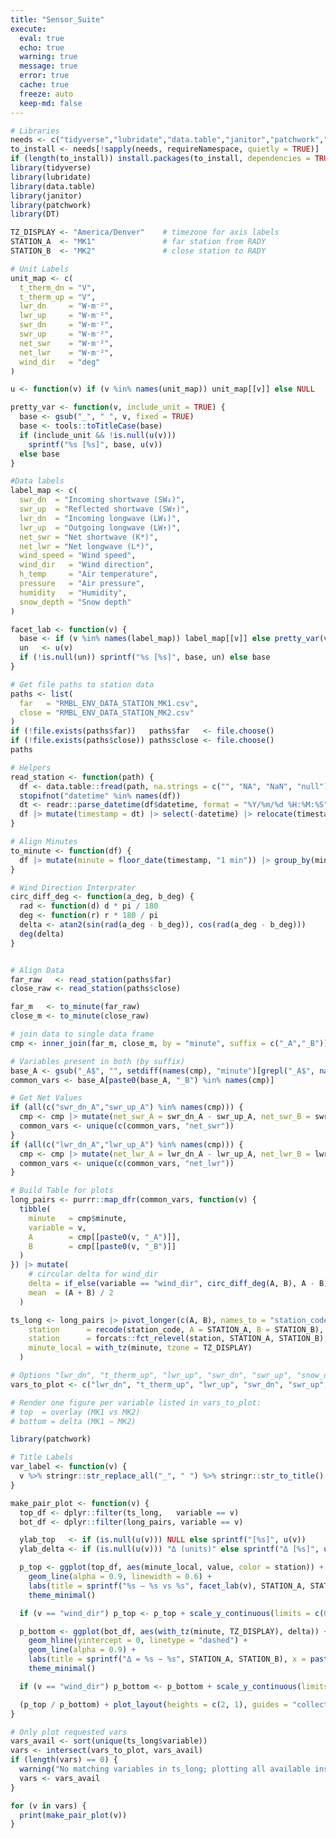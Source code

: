 ```yaml
---
title: "Sensor_Suite"
execute:
  eval: true
  echo: true
  warning: true
  message: true
  error: true
  cache: true
  freeze: auto
  keep-md: false
---
```



```r
# Libraries 
needs <- c("tidyverse","lubridate","data.table","janitor","patchwork","DT")
to_install <- needs[!sapply(needs, requireNamespace, quietly = TRUE)]
if (length(to_install)) install.packages(to_install, dependencies = TRUE)
library(tidyverse)
library(lubridate)
library(data.table)
library(janitor)
library(patchwork)
library(DT)

TZ_DISPLAY <- "America/Denver"    # timezone for axis labels
STATION_A  <- "MK1"               # far station from RADY
STATION_B  <- "MK2"               # close station to RADY

# Unit Labels
unit_map <- c(
  t_therm_dn = "V",
  t_therm_up = "V",
  lwr_dn     = "W·m⁻²",
  lwr_up     = "W·m⁻²",
  swr_dn     = "W·m⁻²",
  swr_up     = "W·m⁻²",
  net_swr    = "W·m⁻²",
  net_lwr    = "W·m⁻²",
  wind_dir   = "deg"
)

u <- function(v) if (v %in% names(unit_map)) unit_map[[v]] else NULL

pretty_var <- function(v, include_unit = TRUE) {
  base <- gsub("_", " ", v, fixed = TRUE)
  base <- tools::toTitleCase(base)
  if (include_unit && !is.null(u(v))) 
    sprintf("%s [%s]", base, u(v)) 
  else base
}

#Data labels
label_map <- c(
  swr_dn  = "Incoming shortwave (SW↓)",
  swr_up  = "Reflected shortwave (SW↑)",
  lwr_dn  = "Incoming longwave (LW↓)",
  lwr_up  = "Outgoing longwave (LW↑)",
  net_swr = "Net shortwave (K*)",
  net_lwr = "Net longwave (L*)",
  wind_speed = "Wind speed",
  wind_dir   = "Wind direction",
  h_temp     = "Air temperature",
  pressure   = "Air pressure",
  humidity   = "Humidity",
  snow_depth = "Snow depth"
)

facet_lab <- function(v) {
  base <- if (v %in% names(label_map)) label_map[[v]] else pretty_var(v, include_unit = FALSE)
  un   <- u(v)
  if (!is.null(un)) sprintf("%s [%s]", base, un) else base
}

# Get file paths to station data
paths <- list(
  far   = "RMBL_ENV_DATA_STATION_MK1.csv",
  close = "RMBL_ENV_DATA_STATION_MK2.csv"
)
if (!file.exists(paths$far))   paths$far   <- file.choose()
if (!file.exists(paths$close)) paths$close <- file.choose()
paths

# Helpers
read_station <- function(path) {
  df <- data.table::fread(path, na.strings = c("", "NA", "NaN", "null")) |> as_tibble() |> janitor::clean_names()
  stopifnot("datetime" %in% names(df))
  dt <- readr::parse_datetime(df$datetime, format = "%Y/%m/%d %H:%M:%S", locale = readr::locale(tz = TZ_DISPLAY))
  df |> mutate(timestamp = dt) |> select(-datetime) |> relocate(timestamp)
}

# Align Minutes
to_minute <- function(df) {
  df |> mutate(minute = floor_date(timestamp, "1 min")) |> group_by(minute) |> summarise(across(where(is.numeric), ~mean(.x, na.rm = TRUE)), .groups = "drop")
}

# Wind Direction Interprater 
circ_diff_deg <- function(a_deg, b_deg) {
  rad <- function(d) d * pi / 180
  deg <- function(r) r * 180 / pi
  delta <- atan2(sin(rad(a_deg - b_deg)), cos(rad(a_deg - b_deg)))
  deg(delta)
}


# Align Data
far_raw   <- read_station(paths$far)
close_raw <- read_station(paths$close)

far_m   <- to_minute(far_raw)
close_m <- to_minute(close_raw)

# join data to single data frame 
cmp <- inner_join(far_m, close_m, by = "minute", suffix = c("_A","_B"))

# Variables present in both (by suffix)
base_A <- gsub("_A$", "", setdiff(names(cmp), "minute")[grepl("_A$", names(cmp))])
common_vars <- base_A[paste0(base_A, "_B") %in% names(cmp)]

# Get Net Values
if (all(c("swr_dn_A","swr_up_A") %in% names(cmp))) {
  cmp <- cmp |> mutate(net_swr_A = swr_dn_A - swr_up_A, net_swr_B = swr_dn_B - swr_up_B)
  common_vars <- unique(c(common_vars, "net_swr"))
}
if (all(c("lwr_dn_A","lwr_up_A") %in% names(cmp))) {
  cmp <- cmp |> mutate(net_lwr_A = lwr_dn_A - lwr_up_A, net_lwr_B = lwr_dn_B - lwr_up_B)
  common_vars <- unique(c(common_vars, "net_lwr"))
}

# Build Table for plots
long_pairs <- purrr::map_dfr(common_vars, function(v) {
  tibble(
    minute   = cmp$minute,
    variable = v,
    A        = cmp[[paste0(v, "_A")]],
    B        = cmp[[paste0(v, "_B")]]
  )
}) |> mutate(
    # circular delta for wind_dir
    delta = if_else(variable == "wind_dir", circ_diff_deg(A, B), A - B),
    mean  = (A + B) / 2
  )

ts_long <- long_pairs |> pivot_longer(c(A, B), names_to = "station_code", values_to = "value") |> mutate(
    station      = recode(station_code, A = STATION_A, B = STATION_B),
    station      = forcats::fct_relevel(station, STATION_A, STATION_B),
    minute_local = with_tz(minute, tzone = TZ_DISPLAY)
  )
```

```r
# Options "lwr_dn", "t_therm_up", "lwr_up", "swr_dn", "swr_up", "snow_depth", "wind_dir", "wind_speed", "pressure", "humidity","h_temp" , "net_swr","net_lwr" 
vars_to_plot <- c("lwr_dn", "t_therm_up", "lwr_up", "swr_dn", "swr_up", "snow_depth", "wind_dir", "wind_speed", "pressure", "humidity","h_temp" , "net_swr","net_lwr")   # edit this list anytime

# Render one figure per variable listed in vars_to_plot:
# top  = overlay (MK1 vs MK2)
# bottom = delta (MK1 − MK2)

library(patchwork)

# Title Labels
var_label <- function(v) {
  v %>% stringr::str_replace_all("_", " ") %>% stringr::str_to_title()
}

make_pair_plot <- function(v) {
  top_df <- dplyr::filter(ts_long,   variable == v)
  bot_df <- dplyr::filter(long_pairs, variable == v)

  ylab_top   <- if (is.null(u(v))) NULL else sprintf("[%s]", u(v))
  ylab_delta <- if (is.null(u(v))) "Δ (units)" else sprintf("Δ [%s]", u(v))

  p_top <- ggplot(top_df, aes(minute_local, value, color = station)) +
    geom_line(alpha = 0.9, linewidth = 0.6) +
    labs(title = sprintf("%s — %s vs %s", facet_lab(v), STATION_A, STATION_B), x = paste0("Time (", TZ_DISPLAY, ")"), y = ylab_top, color = "Station") +
    theme_minimal()

  if (v == "wind_dir") p_top <- p_top + scale_y_continuous(limits = c(0, 360), breaks = seq(0, 360, 45))

  p_bottom <- ggplot(bot_df, aes(with_tz(minute, TZ_DISPLAY), delta)) +
    geom_hline(yintercept = 0, linetype = "dashed") +
    geom_line(alpha = 0.9) +
    labs(title = sprintf("Δ = %s − %s", STATION_A, STATION_B), x = paste0("Time (", TZ_DISPLAY, ")"), y = ylab_delta) +
    theme_minimal()

  if (v == "wind_dir") p_bottom <- p_bottom + scale_y_continuous(limits = c(-180, 180), breaks = seq(-180, 180, 45))

  (p_top / p_bottom) + plot_layout(heights = c(2, 1), guides = "collect") & theme(legend.position = "top")
}

# Only plot requested vars
vars_avail <- sort(unique(ts_long$variable))
vars <- intersect(vars_to_plot, vars_avail)
if (length(vars) == 0) {
  warning("No matching variables in ts_long; plotting all available instead.")
  vars <- vars_avail
}

for (v in vars) {
  print(make_pair_plot(v))
}

```